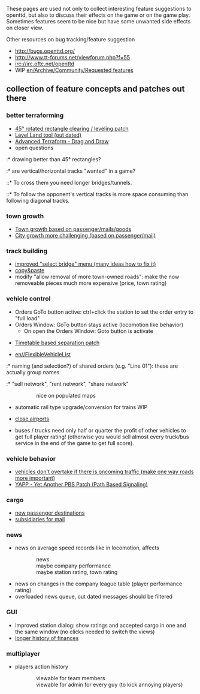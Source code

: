These pages are used not only to collect interesting feature suggestions to openttd, but also to discuss their effects on the game or on the game play. Sometimes features seem to be nice but have some unwanted side effects on closer view.

Other resources on bug tracking/feature suggestion
* http://bugs.openttd.org/
* http://www.tt-forums.net/viewforum.php?f=55
* irc://irc.oftc.net/openttd
* WIP [[en/Archive/Community/Requested features]]


== collection of feature concepts and patches out there ==

=== better terraforming ===
* [http://www.tt-forums.net/viewtopic.php?f=33&t=19311 45° rotated rectangle clearing / leveling patch]
* [http://www.tt-forums.net/viewtopic.php?t=14264 Level Land tool (out dated)]
* [http://www.tt-forums.net/viewtopic.php?f=33&t=35627 Advanced Terraform - Drag and Draw]
* open questions
:* drawing better than 45° rectangles?
:* are vertical/horizontal tracks "wanted" in a game?
::* To cross them you need longer bridges/tunnels.
::* To follow the opponent's vertical tracks is more space consuming than following diagonal tracks.

=== town growth ===
* [http://www.tt-forums.net/viewtopic.php?f=33&t=37158 Town growth based on passenger/mails/goods]
* [http://www.tt-forums.net/viewtopic.php?f=33&t=21514 City growth more challenging (based on passenger/mail)]

=== track building ===
* [http://www.tt-forums.net/viewtopic.php?t=31765 improved "select bridge" menu (many ideas how to fix it)]
* [http://www.tt-forums.net/viewtopic.php?f=33&t=25037 copy&paste]
* modify "allow removal of more town-owned roads": make the now removeable pieces much more expensive (price, town rating)

=== vehicle control ===
* Orders GoTo button active: ctrl+click the station to set the order entry to "full load" {{en/Flyspray|1194}}
* Orders Window: GoTo button stays active (locomotion like behavior)
** On open the Orders Window: Goto button is activate

* [http://www.tt-forums.net/viewtopic.php?f=33&t=33524 Timetable based separation patch]

* [[en//FlexibleVehicleList]]
:* naming (and selection?) of shared orders (e.g. "Line 01"): these are actually group names
:* "sell network", "rent network", "share network"
::: nice on populated maps

* automatic rail type upgrade/conversion for trains WIP {{en/Flyspray|1859}} 

* [http://www.tt-forums.net/viewtopic.php?t=33418 close airports]

* buses / trucks need only half or quarter the profit of other vehicles to get full player rating! (otherwise you would sell almost every truck/bus service in the end of the game to get full score).

=== vehicle behavior ===
* [http://www.tt-forums.net/viewtopic.php?p=684726#p684726 vehicles don't overtake if there is oncoming traffic (make one way roads more important)]
* [http://www.tt-forums.net/viewtopic.php?f=33&t=36107 YAPP - Yet Another PBS Patch (Path Based Signaling)]

=== cargo ===
* [http://www.tt-forums.net/viewtopic.php?f=33&t=33501 new passenger destinations]
* [http://bugs.openttd.org/task/954 subsidiaries for mail]

=== news ===

* news on average speed records like in locomotion, affects
::news
::maybe company performance
::maybe station rating, town rating

* news on changes in the company league table (player performance rating)
* overloaded news queue, out dated messages should be filtered

=== GUI ===

* improved station dialog: show ratings and accepted cargo in one and the same window (no clicks needed to switch the views)
* [http://www.tt-forums.net/viewtopic.php?t=21079 longer history of finances]

=== multiplayer ===
* players action history
::viewable for team members
::viewable for admin for every guy (to kick annoying players)